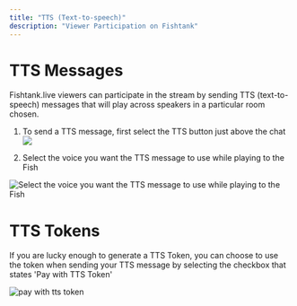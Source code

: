 ```yaml
---
title: "TTS (Text-to-speech)"
description: "Viewer Participation on Fishtank"
---
```


# TTS Messages

Fishtank.live viewers can participate in the stream by sending TTS (text-to-speech) messages that will play across speakers in a particular room chosen.&#x20;

1. To send a TTS message, first select the TTS button just above the chat
   ![](/TTS.png)

2. Select the voice you want the TTS message to use while playing to the Fish

![Select the voice you want the TTS message to use while playing to the Fish](/VOICE.png "Select the voice you want the TTS message to use while playing to the Fish")

# TTS Tokens

If you are lucky enough to generate a TTS Token, you can choose to use the token when sending your TTS message by selecting the checkbox that states 'Pay with TTS Token'

![pay with tts token](/TOKEN.png)